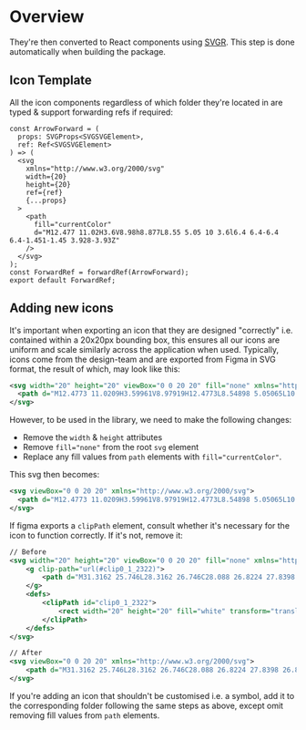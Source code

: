 

<Meta title="Foundations/Icons/Overview" />

# Overview

They're then converted to React components using [SVGR](https://react-svgr.com/). This step is done automatically when building the package.

## Icon Template

All the icon components regardless of which folder they're located in are typed & support forwarding refs if required:

```tsx
const ArrowForward = (
  props: SVGProps<SVGSVGElement>,
  ref: Ref<SVGSVGElement>
) => (
  <svg
    xmlns="http://www.w3.org/2000/svg"
    width={20}
    height={20}
    ref={ref}
    {...props}
  >
    <path
      fill="currentColor"
      d="M12.477 11.02H3.6V8.98h8.877L8.55 5.05 10 3.6l6.4 6.4-6.4 6.4-1.451-1.45 3.928-3.93Z"
    />
  </svg>
);
const ForwardRef = forwardRef(ArrowForward);
export default ForwardRef;
```

## Adding new icons

It's important when exporting an icon that they are designed "correctly" i.e. contained within a 20x20px bounding box, this ensures all our icons are uniform and scale similarly across the application when used. Typically, icons come from the design-team and are exported from Figma in SVG format, the result of which, may look like this:

```xml
<svg width="20" height="20" viewBox="0 0 20 20" fill="none" xmlns="http://www.w3.org/2000/svg">
  <path d="M12.4773 11.0209H3.59961V8.97919H12.4773L8.54898 5.05065L10 3.59961L16.4004 10L10 16.4004L8.54898 14.9494L12.4773 11.0209Z" fill="black"/>
</svg>
```

However, to be used in the library, we need to make the following changes:

- Remove the `width` & `height` attributes
- Remove `fill="none"` from the root `svg` element
- Replace any fill values from `path` elements with `fill="currentColor"`.

This svg then becomes:

```xml
<svg viewBox="0 0 20 20" xmlns="http://www.w3.org/2000/svg">
  <path d="M12.4773 11.0209H3.59961V8.97919H12.4773L8.54898 5.05065L10 3.59961L16.4004 10L10 16.4004L8.54898 14.9494L12.4773 11.0209Z"/>
</svg>
```

If figma exports a `clipPath` element, consult whether it's necessary for the icon to function correctly. If it's not,
remove it:

```xml
// Before
<svg width="20" height="20" viewBox="0 0 20 20" fill="none" xmlns="http://www.w3.org/2000/svg">
    <g clip-path="url(#clip0_1_2322)">
        <path d="M31.3162 25.746L28.3162 26.746C28.088 26.8224 27.8398 26.8139 27.6173 26.7221C27.3948 26.6302 27.2129 26.4612 27.105 26.246L23.3812 18.7973H13C12.7348 18.7973 12.4804 18.6919 12.2929 18.5044C12.1053 18.3169 12 18.0625 12 17.7973V14.0898C10.3892 14.5706 9.00529 15.6151 8.10114 17.0322C7.19698 18.4494 6.83299 20.1445 7.07569 21.8079C7.31838 23.4713 8.15156 24.9918 9.42294 26.0915C10.6943 27.1912 12.319 27.7967 14 27.7973C17.2387 27.7973 20.2612 25.541 21.0312 22.5473C21.0641 22.4201 21.1216 22.3006 21.2006 22.1956C21.2797 22.0906 21.3786 22.0022 21.4918 21.9355C21.6049 21.8688 21.7301 21.825 21.8602 21.8066C21.9903 21.7883 22.1228 21.7957 22.25 21.8285C22.3772 21.8614 22.4967 21.9189 22.6017 21.9979C22.7067 22.077 22.795 22.1759 22.8618 22.2891C22.9285 22.4022 22.9723 22.5274 22.9907 22.6575C23.009 22.7876 23.0016 22.9201 22.9687 23.0473C21.9612 26.9598 18.19 29.7973 14 29.7973C11.7882 29.796 9.65436 28.9803 8.00571 27.5059C6.35706 26.0314 5.30906 24.0016 5.06174 21.8037C4.81442 19.6058 5.3851 17.3937 6.66485 15.5898C7.94461 13.7859 9.84381 12.5163 12 12.0235V9.64854C11.1943 9.40833 10.502 8.88616 10.0497 8.1775C9.5974 7.46884 9.41528 6.62104 9.53665 5.78914C9.65803 4.95724 10.0748 4.19682 10.7107 3.64693C11.3467 3.09704 12.1593 2.79443 13 2.79443C13.8407 2.79443 14.6533 3.09704 15.2893 3.64693C15.9252 4.19682 16.3419 4.95724 16.4633 5.78914C16.5847 6.62104 16.4026 7.46884 15.9503 8.1775C15.4979 8.88616 14.8057 9.40833 14 9.64854V11.7973H21C21.2652 11.7973 21.5196 11.9026 21.7071 12.0902C21.8946 12.2777 22 12.5321 22 12.7973C22 13.0625 21.8946 13.3169 21.7071 13.5044C21.5196 13.6919 21.2652 13.7973 21 13.7973H14V16.7973H24C24.1856 16.7974 24.3674 16.8491 24.5253 16.9467C24.6831 17.0443 24.8107 17.1838 24.8937 17.3498L28.5062 24.5748L30.6837 23.8485C30.9354 23.7647 31.21 23.7842 31.4472 23.9028C31.6845 24.0214 31.8649 24.2294 31.9487 24.481C32.0326 24.7327 32.0131 25.0073 31.8945 25.2445C31.7759 25.4818 31.5679 25.6622 31.3162 25.746Z" fill="black"/>
    </g>
    <defs>
        <clipPath id="clip0_1_2322">
            <rect width="20" height="20" fill="white" transform="translate(0 0.797363)"/>
        </clipPath>
    </defs>
</svg>

// After
<svg viewBox="0 0 20 20" xmlns="http://www.w3.org/2000/svg">
    <path d="M31.3162 25.746L28.3162 26.746C28.088 26.8224 27.8398 26.8139 27.6173 26.7221C27.3948 26.6302 27.2129 26.4612 27.105 26.246L23.3812 18.7973H13C12.7348 18.7973 12.4804 18.6919 12.2929 18.5044C12.1053 18.3169 12 18.0625 12 17.7973V14.0898C10.3892 14.5706 9.00529 15.6151 8.10114 17.0322C7.19698 18.4494 6.83299 20.1445 7.07569 21.8079C7.31838 23.4713 8.15156 24.9918 9.42294 26.0915C10.6943 27.1912 12.319 27.7967 14 27.7973C17.2387 27.7973 20.2612 25.541 21.0312 22.5473C21.0641 22.4201 21.1216 22.3006 21.2006 22.1956C21.2797 22.0906 21.3786 22.0022 21.4918 21.9355C21.6049 21.8688 21.7301 21.825 21.8602 21.8066C21.9903 21.7883 22.1228 21.7957 22.25 21.8285C22.3772 21.8614 22.4967 21.9189 22.6017 21.9979C22.7067 22.077 22.795 22.1759 22.8618 22.2891C22.9285 22.4022 22.9723 22.5274 22.9907 22.6575C23.009 22.7876 23.0016 22.9201 22.9687 23.0473C21.9612 26.9598 18.19 29.7973 14 29.7973C11.7882 29.796 9.65436 28.9803 8.00571 27.5059C6.35706 26.0314 5.30906 24.0016 5.06174 21.8037C4.81442 19.6058 5.3851 17.3937 6.66485 15.5898C7.94461 13.7859 9.84381 12.5163 12 12.0235V9.64854C11.1943 9.40833 10.502 8.88616 10.0497 8.1775C9.5974 7.46884 9.41528 6.62104 9.53665 5.78914C9.65803 4.95724 10.0748 4.19682 10.7107 3.64693C11.3467 3.09704 12.1593 2.79443 13 2.79443C13.8407 2.79443 14.6533 3.09704 15.2893 3.64693C15.9252 4.19682 16.3419 4.95724 16.4633 5.78914C16.5847 6.62104 16.4026 7.46884 15.9503 8.1775C15.4979 8.88616 14.8057 9.40833 14 9.64854V11.7973H21C21.2652 11.7973 21.5196 11.9026 21.7071 12.0902C21.8946 12.2777 22 12.5321 22 12.7973C22 13.0625 21.8946 13.3169 21.7071 13.5044C21.5196 13.6919 21.2652 13.7973 21 13.7973H14V16.7973H24C24.1856 16.7974 24.3674 16.8491 24.5253 16.9467C24.6831 17.0443 24.8107 17.1838 24.8937 17.3498L28.5062 24.5748L30.6837 23.8485C30.9354 23.7647 31.21 23.7842 31.4472 23.9028C31.6845 24.0214 31.8649 24.2294 31.9487 24.481C32.0326 24.7327 32.0131 25.0073 31.8945 25.2445C31.7759 25.4818 31.5679 25.6622 31.3162 25.746Z" />
</svg>
```

If you're adding an icon that shouldn't be customised i.e. a symbol, add it to the corresponding folder following the
same steps as above, except omit removing fill values from `path` elements.
